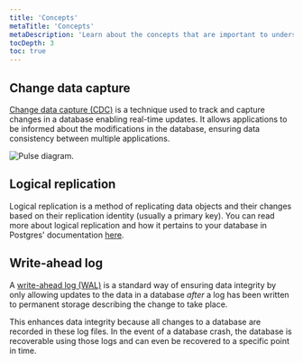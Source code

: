 ```yaml
---
title: 'Concepts'
metaTitle: 'Concepts'
metaDescription: 'Learn about the concepts that are important to understand when using Pulse.'
tocDepth: 3
toc: true
---
```


<TopBlock></TopBlock>

## Change data capture

[Change data capture (CDC)](https://en.wikipedia.org/wiki/Change_data_capture) is a technique used to track and capture changes in a database enabling real-time updates. It allows applications to be informed about the modifications in the database, ensuring data consistency between multiple applications.

![Pulse diagram.](../../doc-images/data-platform/platform/pulse/diagram.png)

## Logical replication

Logical replication is a method of replicating data objects and their changes based on their replication identity (usually a primary key). You can read more about logical replication and how it pertains to your database in Postgres' documentation [here](https://www.postgresql.org/docs/current/logical-replication.html).

## Write-ahead log

A [write-ahead log (WAL)](https://www.postgresql.org/docs/current/wal-intro.html) is a standard way of ensuring data integrity by only allowing updates to the data in a database _after_ a log has been written to permanent storage describing the change to take place.

This enhances data integrity because all changes to a database are recorded in these log files. In the event of a database crash, the database is recoverable using those logs and can even be recovered to a specific point in time.
